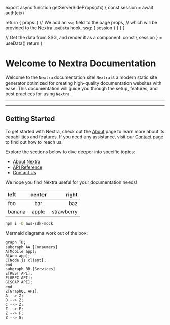 
export async function getServerSideProps(ctx) {
  const session = await auth(ctx)

return {
      props: {
        // We add an `ssg` field to the page props,
        // which will be provided to the Nextra `useData` hook.
        ssg: {
          session
        }
      }
    }
}

  // Get the data from SSG, and render it as a component.
  const { session } = useData()
  return <LoginOrUserInfo session={session}/>
}

# Welcome to Nextra Documentation

Welcome to the `Nextra` documentation site! 
`Nextra` is a modern static site generator 
optimized for creating high-quality documentation websites with ease. 
This documentation will guide you through the setup, 
features, and best practices for using `Nextra`.

---

<Info/>

---

## Getting Started

To get started with Nextra, check out the [About](./about) page 
to learn more about its capabilities and features. 
If you need any assistance, visit our [Contact](./contact) page 
to find out how to reach us.

Explore the sections below to dive deeper into specific topics:
- [About Nextra](/about)
- [API Reference](/reference_api)
- [Contact Us](/contact)

We hope you find Nextra useful for your documentation needs!

| left   | center |      right |
| :----- | :----: | ---------: |
| foo    |  bar   | baz        |
| banana | apple  | strawberry |

```sh npm2yarn
npm i -D aws-sdk-mock
```

Mermaid diagrams work out of the box:

```mermaid
graph TD;
subgraph AA [Consumers]
A[Mobile app];
B[Web app];
C[Node.js client];
end
subgraph BB [Services]
E[REST API];
F[GRPC API];
G[SOAP API];
end
Z[GraphQL API];
A --> Z;
B --> Z;
C --> Z;
Z --> E;
Z --> F;
Z --> G;
```

